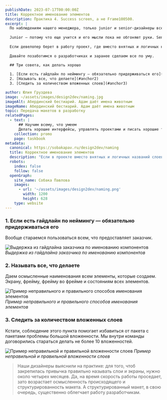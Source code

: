 ```yaml
---
publishDate: 2023-07-17T00:00:00Z
title: Корректное именование элементов
description: Практика 4. Success screen, а не Frame100500.
excerpt: |
  По наблюдениям нашего менеджера, только junior и senior-дизайнеры всегда называют слои.
  
  Junior — потому что еще учится и его мысли пока не обгоняют руки. Senior — потому что понимает, что без этого никак.
  
  Если девелопер берет в работу проект, где вместо внятных и логичных названий слоев — иерархическое дерево из фреймов, ему неизбежно придется потратить время на то, чтобы вникнуть в структуру каждого экрана.
  
  Давайте позаботимся о разработчиках и заранее сделаем все по уму.

  ## Три совета, как делать хорошо
  
  1. [Если есть гайдлайн по неймингу — обязательно придерживаться его](#anchor1)
  2. [Называть все, что делаете](#anchor2)
  3. [Следить за количеством вложенных слоев](#anchor3)

author: Юлия Груздева
image: ~/assets/images/design2dev/naming.jpg
imageAlt: Абердинский бестиарий. Адам даёт имена животным 
imageName: Абердинский бестиарий. Адам даёт имена животным 
topic: Передача макетов в разработку
relatedPages:
  - text: |
      ## Научим всему, что умеем
      Делать хорошие интерфейсы, управлять проектами и писать хорошие тексты.
    collection: promo
    page: taskbook
metadata:
  canonical: https://sobakapav.ru/design2dev/naming
  title: Корректное именование элементов
  description: "Если в проекте вместо внятных и логичных названий слоев — иерархическое дерево из фреймов, разработчику придется потратить время, вникая в структуру каждого экрана"
  robots:
    index: false
    follow: false
  openGraph:
    site_name: Собака Павлова
    images:
      - url: '~/assets/images/design2dev/naming.png'
        width: 1200
        height: 628
    type: website
---
```




### <a name="anchor1"></a> 1. Если есть гайдлайн по неймингу — обязательно придерживаться его

Вообще стараемся пользоваться всем, что предоставляет заказчик.

![Выдержка из гайдлайна заказчика по именованию компонентов](~/assets/images/design2dev/dd4-1.png)
_Выдержка из гайдлайна заказчика по именованию компонентов_

### <a name="anchor2"></a> 2. Называть все, что делаете

Даем осмысленные наименования всем элементы, которые создаем. Экрану, фрейму, фрейму во фрейме и состояниям всех элементов.

![Пример неправильного и правильного способов именования элементов](~/assets/images/design2dev/dd4-2.png)
_Пример неправильного и правильного способов именования элементов_

### <a name="anchor3"></a> 3. Следить за количеством вложенных слоев

Кстати, соблюдение этого пункта помогает избавиться от пакета с пакетами проблемы большой вложенности. Мы внутри команды договорились стараться делать не более 10 вложенностей.

![Пример неправильной и правильной вложенности слоев](~/assets/images/design2dev/dd4-3.png)
_Пример неправильной и правильной вложенности слоев_

> Наши дизайнеры выяснили на практике: для того, чтоб закрепилась привычка правильно называть слои и экраны, нужно около четырех месяцев. Да, на время скорость работы проседает, зато возрастает осмысленность происходящего и структурированность макета. А структурированный макет, в свою очередь, существенно облегчает работу разработчикам.


